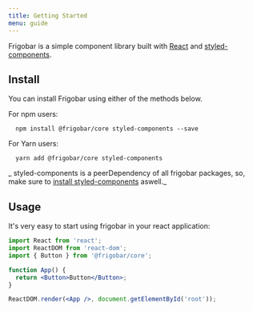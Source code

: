 ```yaml
---
title: Getting Started
menu: guide
---
```


Frigobar is a simple component library built with
[React](https://reactjs.org/ 'React') and [styled-components](https://styled-components.com/ 'styled components').

## Install

You can install Frigobar using either of the methods below.

For npm users:

```shell
  npm install @frigobar/core styled-components --save
```

For Yarn users:

```shell
  yarn add @frigobar/core styled-components
```

_ styled-components is a peerDependency of all frigobar packages, so, make sure
to [install styled-components](https://styled-components.com/docs/basics#installation) aswell._

## Usage

It's very easy to start using frigobar in your react application:

```jsx
import React from 'react';
import ReactDOM from 'react-dom';
import { Button } from '@frigobar/core';

function App() {
  return <Button>Button</Button>;
}

ReactDOM.render(<App />, document.getElementById('root'));
```
